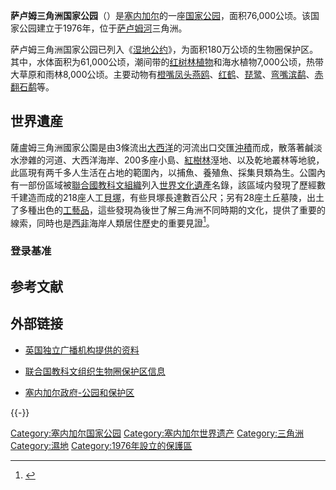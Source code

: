 '''萨卢姆三角洲国家公园'''（{{lang|fr|Parc National du Delta du Saloum}}）是[[塞内加尔|塞内加尔]]的一座[[国家公园|国家公园]]，面积76,000公顷。该国家公园建立于1976年，位于[[萨卢姆河|萨卢姆河]]三角洲。

萨卢姆三角洲国家公园已列入《[[湿地公约|湿地公约]]》，为面积180万公顷的生物圈保护区。其中，水体面积为61,000公顷，潮间带的[[红树林|红树林植物]]和海水植物7,000公顷，热带大草原和雨林8,000公顷。主要动物有[[橙嘴凤头燕鸥|橙嘴凤头燕鸥]]、[[红鹤|红鹤]]、[[琵鹭|琵鹭]]、[[弯嘴滨鹬|弯嘴滨鹬]]、[[赤翻石鹬|赤翻石鹬]]等。

== 世界遺産 ==
{{Infobox World Heritage Site
|zh_name        = 薩盧姆河三角洲
|en_name        = {{lang|en|Saloum Delta}}
|fr_name        = {{lang|fr|Delta du Saloum}}
|site_img       = Saloum.gif
|site_img_capt  = 薩盧姆河三角洲遠眺
|site_img_width = 
| country = {{SEN}}
| Region = 非洲
|region         = [[非洲地区世界遗产|非洲地区世界遗产]]
|area           =
|criterion_c    = (iii)(iv)(v)
|ID             = 1359
|rg_year        = 2012
|danger_year    =
|ex_rg_year     =
|iucn           =
|remarks        =
|org_url        = http://whc.unesco.org/en/list/1359/
|map_img        = 
|map_img_width  =
|locator_x      =
|locator_y      =
|Coor           = {{coord|13|50|7|N|16|29|55|W}}
|locmapin       = Senegal
|relief         =
|latitude       = 13.83527778
|longitude      = -16.49861111
|map_caption    = 薩盧姆河三角洲在[[塞內加爾|塞內加爾]]的位置
}}

薩盧姆三角洲國家公園是由3條流出[[大西洋|大西洋]]的河流出口交匯[[沖積平原|沖積]]而成，散落著鹹淡水滲雜的河道、大西洋海岸、200多座小島、[[紅樹林|紅樹林]]溼地、以及乾地叢林等地貌，此區現有两千多人生活在占地{{convert|5000|km2|mi2}}的範圍內，以捕魚、養殖魚、採集貝類為生。公園內有一部份區域被[[聯合國教科文組織|聯合國教科文組織]]列入[[世界文化遺產|世界文化遺產]]名錄，該區域内發現了歷經數千建造而成的218座人工[[貝塚|貝塚]]，有些貝塚長達數百公尺；另有28座土丘墓陵，出土了多種出色的[[工藝品|工藝品]]，這些發現為後世了解三角洲不同時期的文化，提供了重要的線索，同時也是[[西非|西非]]海岸人類居住歷史的重要見證<ref>{{cite web |url=http://whc.unesco.org/en/list/1359/?documents=1& |title=Saloum Delta |publisher=UNESCO |accessdate=2013-11-19 |language=en}}</ref>。

=== 登录基准===
{{世界遺産基準|3|4|5}}

== 参考文献 ==
{{Reflist}}

== 外部链接 ==
* {{en}} [http://www.birdlife.org/datazone/sites/index.html?action=SitHTMDetails.asp&sid=6852&m=0 英国独立广播机构提供的资料] {{Wayback|url=http://www.birdlife.org/datazone/sites/index.html?action=SitHTMDetails.asp&sid=6852&m=0 |date=20090103060602 }}
* {{en}} [http://www.unesco.org/mabdb/br/brdir/directory/biores.asp?mode=all&code=SEN+02 联合国教科文组织生物圈保护区信息] {{Wayback|url=http://www.unesco.org/mabdb/br/brdir/directory/biores.asp?mode=all&code=SEN+02 |date=20080508222541 }}
* {{fr icon}} [https://web.archive.org/web/20090130135811/http://www.environnement.gouv.sn/article.php3?id_article=2 塞内加尔政府-公园和保护区]

{{-}}
{{塞内加尔世界遗产}}
{{National Parks of Senegal}}

{{coord|13|42|N|16|38|W|display=title}}

{{DEFAULTSORT:Saloum}}
[[Category:塞内加尔国家公园|Category:塞内加尔国家公园]]
[[Category:塞内加尔世界遗产|Category:塞内加尔世界遗产]]
[[Category:三角洲|Category:三角洲]]
[[Category:濕地|Category:濕地]]
[[Category:1976年設立的保護區|Category:1976年設立的保護區]]